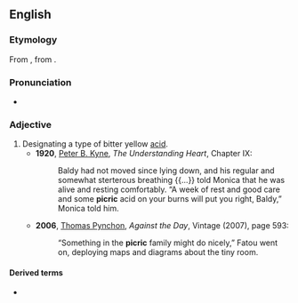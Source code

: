 ==English==

===Etymology===
From {{etyl|fr|en}} {{m|fr|picrique}}, from {{etyl|grc|en}} {{m|grc|πικρός||bitter}}.

===Pronunciation===
* {{IPA|/ˈpɪkɹɪk/|lang=en}}

===Adjective===
{{en-adj}}

# Designating a type of bitter yellow [[acid]].
#* '''1920''', [[w:Peter B. Kyne|Peter B. Kyne]], ''The Understanding Heart'', Chapter IX:
#*: Baldy had not moved since lying down, and his regular and somewhat sterterous breathing {{...}} told Monica that he was alive and resting comfortably. “A week of rest and good care and some '''picric''' acid on your burns will put you right, Baldy,” Monica told him.
#* '''2006''', [[w:Thomas Pynchon|Thomas Pynchon]], ''Against the Day'', Vintage (2007), page 593:
#*: “Something in the '''picric''' family might do nicely,” Fatou went on, deploying maps and diagrams about the tiny room.

====Derived terms====
* {{l|en|picric acid}}